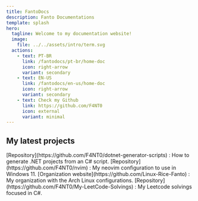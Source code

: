 ```yaml
---
title: FantoDocs
description: Fanto Documentations
template: splash
hero:
  tagline: Welcome to my documentation website!
  image:
    file: ../../assets/intro/term.svg
  actions:
    - text: PT-BR
      link: /fantodocs/pt-br/home-doc
      icon: right-arrow
      variant: secondary
    - text: EN-US
      link: /fantodocs/en-us/home-doc
      icon: right-arrow
      variant: secondary
    - text: Check my Github
      link: https://github.com/F4NT0
      icon: external
      variant: minimal
---
```



## My latest projects

<CardGrid>
	<Card title=".NET generator scripts" icon="github">
		[Repository](https://github.com/F4NT0/dotnet-generator-scripts) : How to generate .NET projects from an C# script.
	</Card>
	<Card title="Neovim IDE configuration" icon="github">
		[Repository](https://github.com/F4NT0/nvim) : My neovim configuration to use in Windows 11.
	</Card>
	<Card title="Linux Rice configurations" icon="github">
		[Organization website](https://github.com/Linux-Rice-Fanto) : My organization with the Arch Linux configurations.
	</Card>
	<Card title="My Leetcode solvings in C#" icon="github">
		[Repository](https://github.com/F4NT0/My-LeetCode-Solvings) : My Leetcode solvings focused in C#.
	</Card>
</CardGrid>
